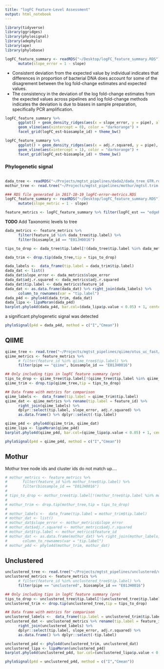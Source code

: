 ```yaml
---
title: "logFC Feature-Level Assessment"
output: html_notebook
---
```


```r
library(tidyverse)
library(ggridges)
library(phylosignal)
library(adephylo)
library(ape)
library(phylobase)
```

```r
logFC_feature_summary <- readRDS("~/Desktop/logFC_feature_summary.RDS") %>% 
      mutate(slope_error = 1 - slope)
```

* Consistent deviation from the expected value by individual indicates that differences in proportion of bacterial DNA does account for some of the disagrement between the log fold-change estimates and expected values.  
* The consistency in the deviation of the log fold-change estimates from the expected values across pipelines and log fold-change methods indicates the deviation is due to biases in sample preparation, specifically PCR amplification. 
```r
logFC_feature_summary %>% 
      ggplot() + geom_density_ridges(aes(x = slope_error, y = pipe), alpha = 0.5) + 
      geom_vline(aes(xintercept = 0), color = "darkorange") + 
      facet_grid(logFC_est~biosample_id) + theme_bw()
```


```r
logFC_feature_summary %>% 
      ggplot() + geom_density_ridges(aes(x = adj.r.squared, y = pipe), alpha = 0.5) + 
      geom_vline(aes(xintercept = 1), color = "darkorange") + 
      facet_grid(logFC_est~biosample_id) + theme_bw()
```



### Phylogenetic signal
```r

```

```r
dada_tree <- readRDS("~/Projects/mgtst_pipelines/dada2/dada_tree_GTR.rds") %>% .$tree
mothur_tree <- read.tree("~/Projects/mgtst_pipelines/mothur/mgtst.trim.contigs.good.unique.good.filter.unique.precluster.pick.opti_mcc.unique_list.0.03.rep.tre")
```


```r
### RDS file generated in 2017-10-19_logFC-error-metrics.RDS 
logFC_feature_summary <- readRDS("~/Desktop/logFC_feature_summary.RDS") %>% 
      mutate(slope_metric = 1 - slope)

feature_metrics <- logFC_feature_summary %>% filter(logFC_est == "edgeR")
```

__TODO__ Add Taxonomic levels to tree
```r
dada_metrics <- feature_metrics %>%  
      filter(feature_id %in% dada_tree$tip.label) %>% 
      filter(biosample_id == "E01JH0016")

tips_to_drop <- dada_tree$tip.label[!(dada_tree$tip.label %in% dada_metrics$feature_id)] 

dada_trim <- drop.tip(dada_tree,tip = tips_to_drop)

dada_labels <-  data_frame(tip.label = dada_trim$tip.label)
dada_dat <- list()
dada_dat$slope_error <- dada_metrics$slope_error
dada_dat$adj.r.squared <- dada_metrics$adj.r.squared 
dada_dat$tip.label <- dada_metrics$feature_id
dada_dat <- as.data.frame(dada_dat) %>% right_join(dada_labels) %>% 
      column_to_rownames(var = "tip.label")
dada_p4d <- phylo4d(dada_trim, dada_dat)
dada_lipa <- lipaMoran(dada_p4d)
barplot.phylo4d(dada_p4d, bar.col=(dada_lipa$p.value < 0.05) + 1, center = FALSE , scale = FALSE)
```


a significant phylogenetic signal was detected
```r
phyloSignal(p4d = dada_p4d, method = c("I","Cmean"))
``` 

## QIIME
```r
qiime_tree <- read.tree("~/Projects/mgtst_pipelines/qiime/otus_uc_fast/rep_set.tre")
qiime_metrics <- feature_metrics %>%
      # filter(feature_id %in% qiime_tree$tip.label) %>%
      filter(pipe == "qiime", biosample_id == "E01JH0016")

## Only including tips in logFC feature summary (pre)
tips_to_drop <- qiime_tree$tip.label[!(qiime_tree$tip.label %in% qiime_metrics$feature_id)]
qiime_trim <- drop.tip(qiime_tree,tip = tips_to_drop)

## Data frame with metrics for comparison
qiime_labels <-  data_frame(tip.label = qiime_trim$tip.label)
qiime_dat <- qiime_metrics %>% rename(tip.label = feature_id) %>% 
      right_join(qiime_labels) %>% 
      dplyr::select(tip.label, slope_error, adj.r.squared) %>% 
      as.data.frame() %>% dplyr::select(-tip.label)

qiime_p4d <- phylo4d(qiime_trim, qiime_dat)
qiime_lipa <- lipaMoran(qiime_p4d)
barplot.phylo4d(qiime_p4d, bar.col=(qiime_lipa$p.value < 0.05) + 1, center = FALSE , scale = FALSE)
```

```r
phyloSignal(p4d = qiime_p4d, method = c("I","Cmean"))
``` 

## Mothur
Mothur tree node ids and cluster ids do not match up....
```r
# mothur_metrics <- feature_metrics %>%  
#       filter(feature_id %in% mothur_tree$tip.label) %>% 
#       filter(biosample_id == "E01JH0016")
# 
# tips_to_drop <- mothur_tree$tip.label[!(mothur_tree$tip.label %in% mothur_metrics$feature_id)] 
# 
# mothur_trim <- drop.tip(mothur_tree,tip = tips_to_drop)
# 
# mothur_labels <-  data_frame(tip.label = mothur_trim$tip.label)
# mothur_dat <- list()
# mothur_dat$slope_error <- mothur_metrics$slope_error
# mothur_dat$adj.r.squared <- mothur_metrics$adj.r.squared 
# mothur_dat$tip.label <- mothur_metrics$feature_id
# mothur_dat <- as.data.frame(mothur_dat) %>% right_join(mothur_labels) %>% 
#       column_to_rownames(var = "tip.label")
# mothur_p4d <- phylo4d(mothur_trim, mothur_dat)
``` 

## Unclustered 
```r
unclustered_tree <- read.tree("~/Projects/mgtst_pipelines/unclustered/unclustered_seqs_set.tre")
unclustered_metrics <- feature_metrics %>%
      # filter(feature_id %in% unclustered_tree$tip.label) %>%
      filter(pipe == "unclustered", biosample_id == "E01JH0016")

## Only including tips in logFC feature summary (pre)
tips_to_drop <- unclustered_tree$tip.label[!(unclustered_tree$tip.label %in% unclustered_metrics$feature_id)]
unclustered_trim <- drop.tip(unclustered_tree,tip = tips_to_drop)

## Data frame with metrics for comparison
unclustered_labels <-  data_frame(tip.label = unclustered_trim$tip.label)
unclustered_dat <- unclustered_metrics %>% rename(tip.label = feature_id) %>% 
      right_join(unclustered_labels) %>% 
      dplyr::select(tip.label, slope_error, adj.r.squared) %>% 
      as.data.frame() %>% dplyr::select(-tip.label)

unclustered_p4d <- phylo4d(unclustered_trim, unclustered_dat)
unclustered_lipa <- lipaMoran(unclustered_p4d)
barplot.phylo4d(unclustered_p4d, bar.col=(unclustered_lipa$p.value < 0.05) + 1, center = FALSE , scale = FALSE)
```

```r
phyloSignal(p4d = unclustered_p4d, method = c("I","Cmean"))
``` 